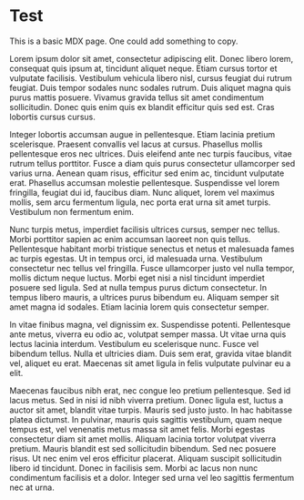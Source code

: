 

# Test

This is a basic MDX page. One could add something to copy.

<Draggable>
    <div>
        <BigButton />
    </div>
</Draggable>

Lorem ipsum dolor sit amet, consectetur adipiscing elit. Donec libero lorem, consequat quis ipsum at, tincidunt aliquet neque. Etiam cursus tortor et vulputate facilisis. Vestibulum vehicula libero nisl, cursus feugiat dui rutrum feugiat. Duis tempor sodales nunc sodales rutrum. Duis aliquet magna quis purus mattis posuere. Vivamus gravida tellus sit amet condimentum sollicitudin. Donec quis enim quis ex blandit efficitur quis sed est. Cras lobortis cursus cursus.

Integer lobortis accumsan augue in pellentesque. Etiam lacinia pretium scelerisque. Praesent convallis vel lacus at cursus. Phasellus mollis pellentesque eros nec ultrices. Duis eleifend ante nec turpis faucibus, vitae rutrum tellus porttitor. Fusce a diam quis purus consectetur ullamcorper sed varius urna. Aenean quam risus, efficitur sed enim ac, tincidunt vulputate erat. Phasellus accumsan molestie pellentesque. Suspendisse vel lorem fringilla, feugiat dui id, faucibus diam. Nunc aliquet, lorem vel maximus mollis, sem arcu fermentum ligula, nec porta erat urna sit amet turpis. Vestibulum non fermentum enim.

Nunc turpis metus, imperdiet facilisis ultrices cursus, semper nec tellus. Morbi porttitor sapien ac enim accumsan laoreet non quis tellus. Pellentesque habitant morbi tristique senectus et netus et malesuada fames ac turpis egestas. Ut in tempus orci, id malesuada urna. Vestibulum consectetur nec tellus vel fringilla. Fusce ullamcorper justo vel nulla tempor, mollis dictum neque luctus. Morbi eget nisi a nisl tincidunt imperdiet posuere sed ligula. Sed at nulla tempus purus dictum consectetur. In tempus libero mauris, a ultrices purus bibendum eu. Aliquam semper sit amet magna id sodales. Etiam lacinia lorem quis consectetur semper.

In vitae finibus magna, vel dignissim ex. Suspendisse potenti. Pellentesque ante metus, viverra eu odio ac, volutpat semper massa. Ut vitae urna quis lectus lacinia interdum. Vestibulum eu scelerisque nunc. Fusce vel bibendum tellus. Nulla et ultricies diam. Duis sem erat, gravida vitae blandit vel, aliquet eu erat. Maecenas sit amet ligula in felis vulputate pulvinar eu a elit.

Maecenas faucibus nibh erat, nec congue leo pretium pellentesque. Sed id lacus metus. Sed in nisi id nibh viverra pretium. Donec ligula est, luctus a auctor sit amet, blandit vitae turpis. Mauris sed justo justo. In hac habitasse platea dictumst. In pulvinar, mauris quis sagittis vestibulum, quam neque tempus est, vel venenatis metus massa sit amet felis. Morbi egestas consectetur diam sit amet mollis. Aliquam lacinia tortor volutpat viverra pretium. Mauris blandit est sed sollicitudin bibendum. Sed nec posuere risus. Ut nec enim vel eros efficitur placerat. Aliquam suscipit sollicitudin libero id tincidunt. Donec in facilisis sem. Morbi ac lacus non nunc condimentum facilisis et a dolor. Integer sed urna vel leo sagittis fermentum nec at urna.